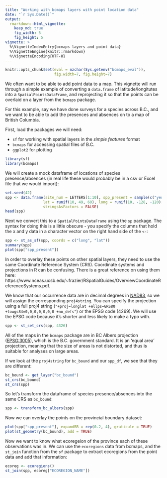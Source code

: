 ```yaml
---
title: "Working with bcmaps layers with point location data"
date: "`r Sys.Date()`"
output: 
  rmarkdown::html_vignette:
    keep_md: true
    fig_width: 5
    fig_height: 5
vignette: >
  %\VignetteIndexEntry{bcmaps layers and point data}
  %\VignetteEngine{knitr::rmarkdown}
  %\VignetteEncoding{UTF-8}
---
```


```r
knitr::opts_chunk$set(eval = nzchar(Sys.getenv("bcmaps_eval")),
                      fig.width=7, fig.height=7)
```

We often want to be able to add point data to a map. This vignette will run through a simple example of converting a `data.frame` of latitude/longitutes into a `SpatialPointsDataFrame`, and reprojecting it so that the points can be overlaid on a layer from the `bcmaps` package.

For this example, say we have done surveys for a species across B.C., and we want to be able to add the presences and absences on to a map of British Columbia.

First, load the packages we will need: 

- `sf` for working with spatial layers in the *simple features* format
- `bcmaps` for accessing spatial files of B.C.
- `ggplot2` for plotting

```r
library(sf)
library(bcmaps)
```

We will create a mock dataframe of locations of species presence/absences (in real life these would probably be in a csv or Excel file that we would import):

```r
set.seed(42)
spp <- data.frame(site_num = LETTERS[1:10], spp_present = sample(c("yes", "no"), 10, replace = TRUE),
                 lat = runif(10, 49, 60), long = runif(10, -128, -120), 
                 stringsAsFactors = FALSE)
head(spp)
```

Next we convert this to a `SpatialPointsDataFrame` using the `sp` package. The syntax for doing this is a little obscure - you specify the columns that hold the x and y data in a character vector on the right hand side of the `<-`:

```r
spp <- st_as_sf(spp, coords = c("long", "lat"))
summary(spp)
plot(spp["spp_present"])
```

In order to overlay these points on other spatial layers, they need to use the same Coordinate Reference System (CRS). Coordinate systems and projections in R can be confusing. There is a great reference on using them here: https://www.nceas.ucsb.edu/~frazier/RSpatialGuides/OverviewCoordinateReferenceSystems.pdf.

We know that our occurrence data are in decimal degrees in [NAD83](https://epsg.io/4269), so we will assign the corresponding `proj4string`. You can specify the projection using a full proj4 string (`"+proj=longlat +ellps=GRS80 +towgs84=0,0,0,0,0,0,0 +no_defs"`) or the EPSG code (4269). We will use the EPSG code because it's shorter and less likely to make a typo with.

```r
spp <- st_set_crs(spp, 4326)
```

All of the maps in the `bcmaps` package are in BC Albers projection ([EPSG:3005](http://epsg.io/3005)), which is the B.C. government standard. It is an 'equal area' projection, meaning that the size of areas is not distorted, and thus is suitable for analyses on large areas.

If we look at the `proj4string` for `bc_bound` and our `spp_df`, we see that they are different:

```r
bc_bound <- get_layer("bc_bound")
st_crs(bc_bound)
st_crs(spp)
```

So let's transform the dataframe of species presence/absences into the same CRS as `bc_bound`:

```r
spp <- transform_bc_albers(spp)
```

Now we can overlay the points on the provincial boundary dataset:

```r
plot(spp["spp_present"], expandBB = rep(0.2, 4), graticule = TRUE)
plot(st_geometry(bc_bound), add = TRUE)
```

Now we want to know what ecoregeion of the province each of these observations
was in. We can use the `ecoregions` data from bcmaps, and the `st_join` function 
from the `sf` package to extract ecoregions from the point data and add that information:

```r
ecoreg <- ecoregions()
st_join(spp, ecoreg["ECOREGION_NAME"])
```

